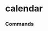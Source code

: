 # calendar


### Commands
<ul className='grid grid-cols-1 md:grid-cols-2 lg:grid-cols-3 xl:grid-cols-4 gap-4 -ml-6'>
<ReferenceCard
    title="DIVIDEND"
    description="Upcoming and Historical Dividend Calendar."
    url="calendar/dividend"
    command
/><ReferenceCard
    title="SPLITS"
    description="Calendar Splits. Show Stock Split Calendar."
    url="calendar/splits"
    command
/><ReferenceCard
    title="IPO"
    description="Upcoming and Historical IPO Calendar."
    url="calendar/ipo"
    command
/><ReferenceCard
    title="EARNINGS"
    description="Upcoming and Historical earnings calendar."
    url="calendar/earnings"
    command
/>
</ul>

